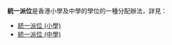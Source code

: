 '''統一派位'''是香港小學及中學的學位的一種分配辦法，詳見：
*[[統一派位_(小學)|統一派位 (小學)]]
*[[統一派位_(中學)|統一派位 (中學)]]
{{disambig|Cat=四字消歧义}}